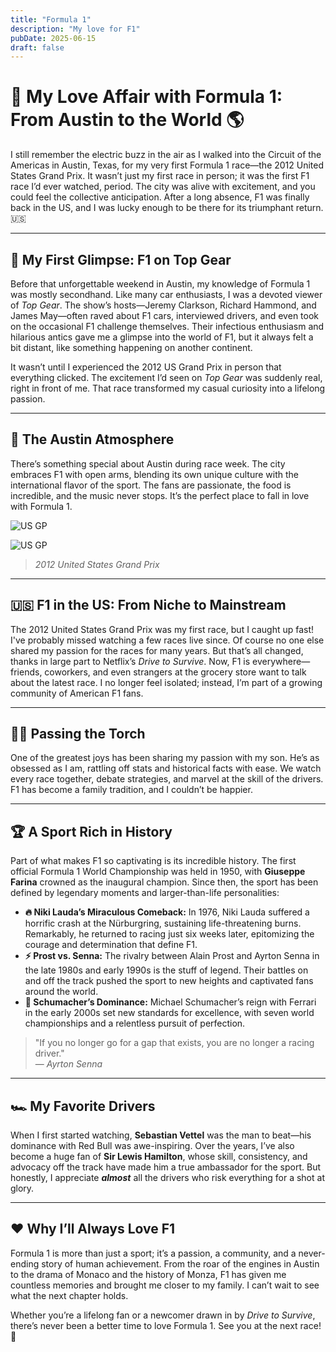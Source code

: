 ```yaml
---
title: "Formula 1"
description: "My love for F1"
pubDate: 2025-06-15
draft: false
---
```


# 🏁 My Love Affair with Formula 1: From Austin to the World 🌎

I still remember the electric buzz in the air as I walked into the Circuit of the Americas in Austin, Texas, for my very first Formula 1 race—the 2012 United States Grand Prix. It wasn’t just my first race in person; it was the first F1 race I’d ever watched, period. The city was alive with excitement, and you could feel the collective anticipation. After a long absence, F1 was finally back in the US, and I was lucky enough to be there for its triumphant return. 🇺🇸

---

## 👀 My First Glimpse: F1 on Top Gear

Before that unforgettable weekend in Austin, my knowledge of Formula 1 was mostly secondhand. Like many car enthusiasts, I was a devoted viewer of *Top Gear*. The show’s hosts—Jeremy Clarkson, Richard Hammond, and James May—often raved about F1 cars, interviewed drivers, and even took on the occasional F1 challenge themselves. Their infectious enthusiasm and hilarious antics gave me a glimpse into the world of F1, but it always felt a bit distant, like something happening on another continent.

It wasn’t until I experienced the 2012 US Grand Prix in person that everything clicked. The excitement I’d seen on *Top Gear* was suddenly real, right in front of me. That race transformed my casual curiosity into a lifelong passion.

---

## 🎉 The Austin Atmosphere

There’s something special about Austin during race week. The city embraces F1 with open arms, blending its own unique culture with the international flavor of the sport. The fans are passionate, the food is incredible, and the music never stops. It’s the perfect place to fall in love with Formula 1.

![US GP](https://qmpdliftraf4pov3.public.blob.vercel-storage.com/2012usgp-4fBWNYkZf6xtpWdv5ceiXuGQCxx30C.webp)

![US GP](https://qmpdliftraf4pov3.public.blob.vercel-storage.com/2012usgp%282%29-ckC9vhKHgWr8si65shjIAjS13Vhk6F.webp)
> *2012 United States Grand Prix*

---

## 🇺🇸 F1 in the US: From Niche to Mainstream

The 2012 United States Grand Prix was my first race, but I caught up fast! I've probably missed watching a few races live since. Of course no one else shared my passion for the races for many years. But that’s all changed, thanks in large part to Netflix’s *Drive to Survive*. Now, F1 is everywhere—friends, coworkers, and even strangers at the grocery store want to talk about the latest race. I no longer feel isolated; instead, I’m part of a growing community of American F1 fans.

---

## 👨‍👦 Passing the Torch

One of the greatest joys has been sharing my passion with my son. He’s as obsessed as I am, rattling off stats and historical facts with ease. We watch every race together, debate strategies, and marvel at the skill of the drivers. F1 has become a family tradition, and I couldn’t be happier.

---

## 🏆 A Sport Rich in History

Part of what makes F1 so captivating is its incredible history. The first official Formula 1 World Championship was held in 1950, with **Giuseppe Farina** crowned as the inaugural champion. Since then, the sport has been defined by legendary moments and larger-than-life personalities:

- **🔥 Niki Lauda’s Miraculous Comeback:** In 1976, Niki Lauda suffered a horrific crash at the Nürburgring, sustaining life-threatening burns. Remarkably, he returned to racing just six weeks later, epitomizing the courage and determination that define F1.
- **⚡ Prost vs. Senna:** The rivalry between Alain Prost and Ayrton Senna in the late 1980s and early 1990s is the stuff of legend. Their battles on and off the track pushed the sport to new heights and captivated fans around the world.
- **🏅 Schumacher’s Dominance:** Michael Schumacher’s reign with Ferrari in the early 2000s set new standards for excellence, with seven world championships and a relentless pursuit of perfection.

> "If you no longer go for a gap that exists, you are no longer a racing driver."  
> — *Ayrton Senna*

---

## 🏎️ My Favorite Drivers

When I first started watching, **Sebastian Vettel** was the man to beat—his dominance with Red Bull was awe-inspiring. Over the years, I’ve also become a huge fan of **Sir Lewis Hamilton**, whose skill, consistency, and advocacy off the track have made him a true ambassador for the sport. But honestly, I appreciate ***almost*** all the drivers who risk everything for a shot at glory.

---

## ❤️ Why I’ll Always Love F1

Formula 1 is more than just a sport; it’s a passion, a community, and a never-ending story of human achievement. From the roar of the engines in Austin to the drama of Monaco and the history of Monza, F1 has given me countless memories and brought me closer to my family. I can’t wait to see what the next chapter holds.

Whether you’re a lifelong fan or a newcomer drawn in by *Drive to Survive*, there’s never been a better time to love Formula 1. See you at the next race! 🏁

